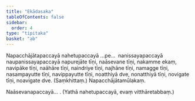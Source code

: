 ```yaml
---
title: "Ekādasaka"
tableOfContents: false
sidebar:
  order: 4
type: "tipitaka"
basket: "ab"
---
```



<DynamicBreadcrumb />

<Paragraph number="1224">
Napacchājātapaccayā nahetupaccayā …pe…  nanissayapaccayā naupanissayapaccayā napurejāte tīṇi, naāsevane tīṇi, nakamme ekaṃ, navipāke tīṇi, naāhāre tīṇi, naindriye tīṇi, najhāne tīṇi, namagge tīṇi, nasampayutte tīṇi, navippayutte tīṇi, noatthiyā dve, nonatthiyā tīṇi, novigate tīṇi, noavigate dve. (Saṃkhittaṃ.)

</Paragraph>

<Paragraph number="1225">
Napacchājātamūlakaṃ.

  
Naāsevanapaccayā… . (Yathā nahetupaccayā, evaṃ vitthāretabbaṃ.)
</Paragraph>